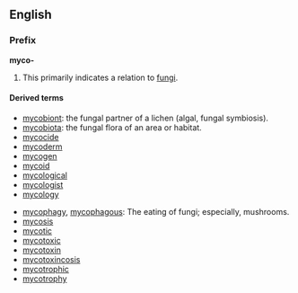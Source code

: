 ==English==

===Prefix===
'''myco-'''

# {{biology}} This primarily indicates a relation to [[fungi]]. 

====Derived terms====
{{rel-top|terms with ''myco'' prefix}}
* [[mycobiont]]: the fungal partner of a lichen (algal, fungal symbiosis).
* [[mycobiota]]: the fungal flora of an area or habitat.
* [[mycocide]]
* [[mycoderm]]
* [[mycogen]]
* [[mycoid]]
* [[mycological]]
* [[mycologist]]
* [[mycology]]
{{rel-mid}}
* [[mycophagy]], [[mycophagous]]: The eating of fungi; especially, mushrooms.
* [[mycosis]]
* [[mycotic]]
* [[mycotoxic]]
* [[mycotoxin]]
* [[mycotoxincosis]]
* [[mycotrophic]]
* [[mycotrophy]]
{{rel-bottom}}